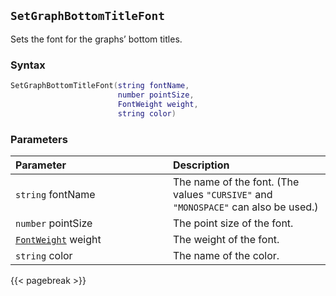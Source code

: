 ## `SetGraphBottomTitleFont`

Sets the font for the graphs' bottom titles.

### Syntax {-}

``` .lua
SetGraphBottomTitleFont(string fontName,
                        number pointSize,
                        FontWeight weight,
                        string color)
```

### Parameters {-}

**Parameter** | **Description**
| :-- | :-- |
|`string` fontName | The name of the font. (The values `"CURSIVE"` and `"MONOSPACE"` can also be used.) | 
|`number` pointSize | The point size of the font. | 
|[`FontWeight`](#fontweight) weight | The weight of the font. | 
|`string` color | The name of the color. |

{{< pagebreak >}}